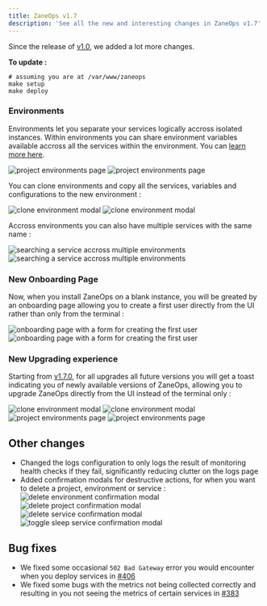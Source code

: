 ```yaml
---
title: ZaneOps v1.7
description: 'See all the new and interesting changes in ZaneOps v1.7'
---
```


Since the release of [v1.0](./announcing-v1.mdx), we added a lot more changes. 

**To update :**

```shell
# assuming you are at /var/www/zaneops
make setup
make deploy
```

### Environments

Environments let you separate your services logically accross isolated instances. Within environments you 
can share environment variables available accross all the services within the environment. You can [learn more here](/knowledge-base/environments).

<img className="block dark:hidden" src="/images/project-environments-light.png" alt="project environments page" />
<img className="!hidden dark:!block" src="/images/project-environments-dark.png" alt="project environments page" />

You can clone environments and copy all the services, variables and configurations to the new environment : 

<img className="block dark:hidden" src="/images/project-clone-environment-light.png" alt="clone environment modal" />
<img className="!hidden dark:!block" src="/images/project-clone-environment-dark.png" alt="clone environment modal" />

Accross environments you can also have multiple services with the same name :

<img className="block dark:hidden" src="/images/project-environment-search-light.png" alt="searching a service accross multiple environments" />
<img className="!hidden dark:!block" src="/images/project-environment-search-dark.png" alt="searching a service accross multiple environments" />



### New Onboarding Page

Now, when you install ZaneOps on a blank instance, you will be greated by an onboarding page allowing you to create
a first user directly from the UI rather than only from the terminal :

<img className="block dark:hidden" src="/images/create-user-light.png" alt="onboarding page with a form for creating the first user" />
<img className="!hidden dark:!block" src="/images/create-user-dark.png" alt="onboarding page with a form for creating the first user" />



### New Upgrading experience

Starting from [v1.7.0](https://github.com/zane-ops/zane-ops/releases/tag/v1.7.0), for all upgrades all future versions you will
get a toast indicating you of newly available versions of ZaneOps, allowing you to upgrade ZaneOps directly from the UI instead of the terminal only :

<img className="block dark:hidden" src="/images/new-version-toast-light.png" alt="clone environment modal" />
<img className="!hidden dark:!block" src="/images/new-version-toast-dark.png" alt="clone environment modal" />

<img className="block dark:hidden" src="/images/new-version-modal-light.png" alt="project environments page" />
<img className="!hidden dark:!block" src="/images/new-version-modal-dark.png" alt="project environments page" />


## Other changes

- Changed the logs configuration to only logs the result of monitoring health checks if they fail, significantly reducing clutter 
  on the logs page
- Added confirmation modals for destructive actions, for when you want to delete a project, environment or service :
  ![delete environment confirmation modal](/images/delete-environment-confirmation.png)
  ![delete project confirmation modal](/images/delete-project-confirmation.png)
  ![delete service confirmation modal](/images/delete-service-confirmation.png)
  ![toggle sleep service confirmation modal](/images/toggle-sleep-service-confirmation.png)

## Bug fixes

- We fixed some occasional `502 Bad Gateway` error you would encounter when you deploy services in [#406](https://github.com/zane-ops/zane-ops/pull/406)
- We fixed some bugs with the metrics not being collected correctly and resulting in you not seeing the metrics of certain services in [#383](https://github.com/zane-ops/zane-ops/pull/383)